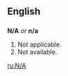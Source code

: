 ==English==
==={{initialism}}===
'''N/A''' ''or'' '''n/a'''

#Not applicable.
#Not available.

[[ru:N/A]]